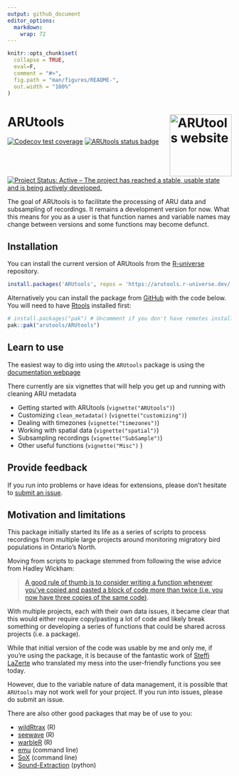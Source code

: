 ```yaml
---
output: github_document
editor_options: 
  markdown: 
    wrap: 72
---
```


<!-- README.md is generated from README.Rmd. Please edit that file -->

```r
knitr::opts_chunk$set(
  collapse = TRUE,
  eval=F,
  comment = "#>",
  fig.path = "man/figures/README-",
  out.width = "100%"
)
```

# ARUtools <a href="http://arutools.github.io/ARUtools/"><img src="man/figures/logo.png" align="right" height="139" alt="ARUtools website" /></a>

<!-- badges: start -->

[![Codecov test
coverage](https://codecov.io/gh/arutools/ARUtools/branch/main/graph/badge.svg)](https://app.codecov.io/gh/arutools/ARUtools?branch=main)
[![ARUtools status badge](https://arutools.r-universe.dev/badges/ARUtools)](https://arutools.r-universe.dev/ARUtools)
[![Project Status: Active – The project has reached a stable, usable state and is being actively developed.](https://www.repostatus.org/badges/latest/active.svg)](https://www.repostatus.org/#active)

<!-- badges: end -->

The goal of ARUtools is to facilitate the processing of ARU data and
subsampling of recordings. It remains a development version for now.
What this means for you as a user is that function names and variable
names may change between versions and some functions may become defunct.

## Installation

You can install the current version of ARUtools from the [R-universe](https://arutools.r-universe.dev/)
repository.

```r
install.packages('ARUtools', repos = 'https://arutools.r-universe.dev/')
```

Alternatively you can install the package from
[GitHub](https://github.com/) with the code below. You will need to 
have [Rtools](https://cran.r-project.org/bin/windows/Rtools/rtools43/rtools.html)
installed first:

```r
# install.packages("pak") # Uncomment if you don't have remotes installed.
pak::pak("arutools/ARUtools")
```

## Learn to use

The easiest way to dig into using the `ARUtools` package is using the
[documentation webpage](https://arutools.github.io/ARUtools/)

There currently are six vignettes that will help you get up and running
with cleaning ARU metadata

-   Getting started with ARUtools (`vignette("ARUtools")`)
-   Customizing `clean_metadata()` (`vignette("customizing")`)
-   Dealing with timezones (`vignette("timezones")`)
-   Working with spatial data (`vignette("spatial")`)
-   Subsampling recordings (`vignette("SubSample")`)
-   Other useful functions (`vignette("Misc")` )

## Provide feedback

If you run into problems or have ideas for extensions, please don't
hesitate to [submit an
issue](https://github.com/arutools/ARUtools/issues/new/choose).

## Motivation and limitations

This package initially started its life as a series of scripts to
process recordings from multiple large projects around monitoring
migratory bird populations in Ontario's North.

Moving from scripts to package stemmed from following the wise advice
from Hadley Wickham:

> [A good rule of thumb is to consider writing a function whenever
> you've copied and pasted a block of code more than twice (i.e. you now
> have three copies of the same
> code)](https://r4ds.hadley.nz/functions.html#introduction).

With multiple projects, each with their own data issues, it became clear
that this would either require copy/pasting a lot of code and likely
break something or developing a series of functions that could be shared
across projects (i.e. a package).

While that initial version of the code was usable by me and only me, if
you're using the package, it is because of the fantastic work of [Steffi
LaZerte](https://github.com/steffilazerte) who translated my mess into
the user-friendly functions you see today.

However, due to the variable nature of data management, it is possible
that `ARUtools` may not work well for your project. If you run into
issues, please do submit an issue.

There are also other good packages that may be of use to you:

-   [wildRtrax](https://abbiodiversity.github.io/wildRtrax/) (R)
-   [seewave](https://search.r-project.org/CRAN/refmans/seewave/html/audiomoth.html) (R)
-   [warbleR](https://github.com/maRce10/warbleR) (R)
-   [emu](https://github.com/QutEcoacoustics/emu) (command line)
-   [SoX](https://sourceforge.net/projects/sox/) (command line)
-   [Sound-Extraction](https://github.com/prayagnshah/Sound-Extraction) (python)
